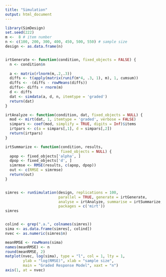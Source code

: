 ```yaml
---
title: "Simulation"
output: html_document
---
```


```r
library(SimDesign)
set.seed(222)
m <-  8 # item number
n <- c(100, 200, 300, 400, 450, 500, 550) # sample size
design <- as.data.frame(n)


irtGenerate <- function(condition, fixed_objects = FALSE) {
  n <- condition$n
  
  a <- matrix(rlnorm(m,.2,.3))
  diffs <- t(apply(matrix(runif(m*4, .3, 1), m), 1, cumsum))
  diffs <- -(diffs - rowMeans(diffs))
  diffs<- diffs + rnorm(m)
  d <- diffs
  dat <- simdata(a, d, n, itemtype = 'graded')
  return(dat)
}

irtAnalyze <- function(condition, dat, fixed_objects = NULL) {
  mod <- mirt(dat, 1, itemtype = 'graded', verbose = FALSE)
  simpars <- coef(mod, simplify = TRUE, digits = Inf)$items
  irtpars <- c(a = simpars[,1], d = simpars[,2])
  return(irtpars)
}

irtSummarize <- function(condition, results,
                         fixed_objects = NULL) {
  apop <- fixed_objects['alpha', ]
  dpop <- fixed_objects['d', ]
  simrmse <- RMSE(results, c(apop, dpop))
  out <- c(RMSE = simrmse)
  return(out)
}


simres <- runSimulation(design, replications = 100,
                        parallel = TRUE, generate = irtGenerate,
                        analyse = irtAnalyze, summarise = irtSummarize,
                        packages = c('mirt'))
simres


colind <- grep(".a.", colnames(simres))
sima <- as.data.frame(simres[, colind])
nvec <- as.numeric(simres$n)

meanRMSE <- rowMeans(sima)
names(meanRMSE) <- n
round(meanRMSE, 2)
matplot(nvec, log(sima), type = "l", col = 1, lty = 1,
        ylab = "log(RMSE)", xlab = "sample size",
        main = "Graded Response Model", xaxt = "n")
axis(1, at = nvec)
```

